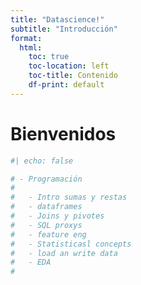 ```yaml
---
title: "Datascience!"
subtitle: "Introducción"
format: 
  html:
    toc: true
    toc-location: left
    toc-title: Contenido
    df-print: default
---
```



# Bienvenidos


```r
#| echo: false

# - Programación
# 
#   - Intro sumas y restas
#   - dataframes
#   - Joins y pivotes
#   - SQL proxys
#   - feature eng
#   - Statisticasl concepts
#   - load an write data
#   - EDA
# 

```

